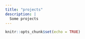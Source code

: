 ```yaml
---
title: "projects"
description: |
  Some projects
---
```


```r
knitr::opts_chunk$set(echo = TRUE)
```
